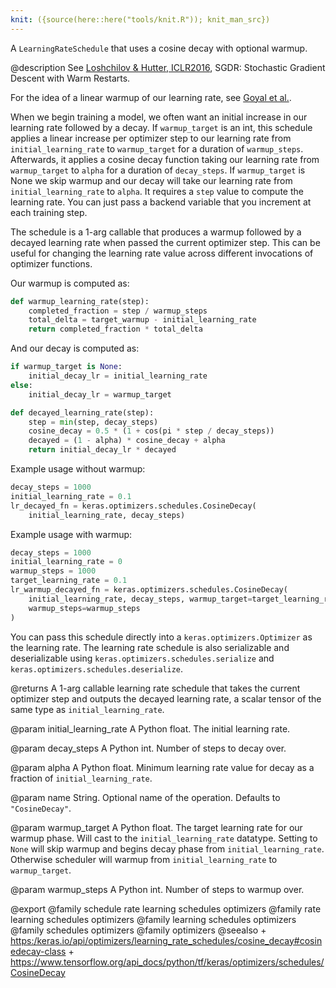 ```yaml
---
knit: ({source(here::here("tools/knit.R")); knit_man_src})
---
```

A `LearningRateSchedule` that uses a cosine decay with optional warmup.

@description
See [Loshchilov & Hutter, ICLR2016](https://arxiv.org/abs/1608.03983),
SGDR: Stochastic Gradient Descent with Warm Restarts.

For the idea of a linear warmup of our learning rate,
see [Goyal et al.](https://arxiv.org/pdf/1706.02677.pdf).

When we begin training a model, we often want an initial increase in our
learning rate followed by a decay. If `warmup_target` is an int, this
schedule applies a linear increase per optimizer step to our learning rate
from `initial_learning_rate` to `warmup_target` for a duration of
`warmup_steps`. Afterwards, it applies a cosine decay function taking our
learning rate from `warmup_target` to `alpha` for a duration of
`decay_steps`. If `warmup_target` is None we skip warmup and our decay
will take our learning rate from `initial_learning_rate` to `alpha`.
It requires a `step` value to  compute the learning rate. You can
just pass a backend variable that you increment at each training step.

The schedule is a 1-arg callable that produces a warmup followed by a
decayed learning rate when passed the current optimizer step. This can be
useful for changing the learning rate value across different invocations of
optimizer functions.

Our warmup is computed as:

```python
def warmup_learning_rate(step):
    completed_fraction = step / warmup_steps
    total_delta = target_warmup - initial_learning_rate
    return completed_fraction * total_delta
```

And our decay is computed as:

```python
if warmup_target is None:
    initial_decay_lr = initial_learning_rate
else:
    initial_decay_lr = warmup_target

def decayed_learning_rate(step):
    step = min(step, decay_steps)
    cosine_decay = 0.5 * (1 + cos(pi * step / decay_steps))
    decayed = (1 - alpha) * cosine_decay + alpha
    return initial_decay_lr * decayed
```

Example usage without warmup:

```python
decay_steps = 1000
initial_learning_rate = 0.1
lr_decayed_fn = keras.optimizers.schedules.CosineDecay(
    initial_learning_rate, decay_steps)
```

Example usage with warmup:

```python
decay_steps = 1000
initial_learning_rate = 0
warmup_steps = 1000
target_learning_rate = 0.1
lr_warmup_decayed_fn = keras.optimizers.schedules.CosineDecay(
    initial_learning_rate, decay_steps, warmup_target=target_learning_rate,
    warmup_steps=warmup_steps
)
```

You can pass this schedule directly into a `keras.optimizers.Optimizer`
as the learning rate. The learning rate schedule is also serializable and
deserializable using `keras.optimizers.schedules.serialize` and
`keras.optimizers.schedules.deserialize`.

@returns
A 1-arg callable learning rate schedule that takes the current optimizer
step and outputs the decayed learning rate, a scalar tensor of the
same type as `initial_learning_rate`.

@param initial_learning_rate
A Python float. The initial learning rate.

@param decay_steps
A Python int. Number of steps to decay over.

@param alpha
A Python float. Minimum learning rate value for decay as a
fraction of `initial_learning_rate`.

@param name
String. Optional name of the operation.  Defaults to
`"CosineDecay"`.

@param warmup_target
A Python float. The target learning rate for our
warmup phase. Will cast to the `initial_learning_rate` datatype.
Setting to `None` will skip warmup and begins decay phase from
`initial_learning_rate`. Otherwise scheduler will warmup from
`initial_learning_rate` to `warmup_target`.

@param warmup_steps
A Python int. Number of steps to warmup over.

@export
@family schedule rate learning schedules optimizers
@family rate learning schedules optimizers
@family learning schedules optimizers
@family schedules optimizers
@family optimizers
@seealso
+ <https:/keras.io/api/optimizers/learning_rate_schedules/cosine_decay#cosinedecay-class>
+ <https://www.tensorflow.org/api_docs/python/tf/keras/optimizers/schedules/CosineDecay>

